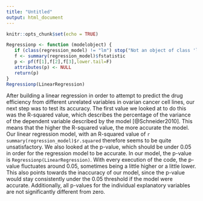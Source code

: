 ```yaml
---
title: "Untitled"
output: html_document
---
```


```r
knitr::opts_chunk$set(echo = TRUE)
```

```r
Regressionp <- function (modelobject) {
   if (class(regression_model) != "lm") stop("Not an object of class 'lm' ")
   f <- summary(regression_model)$fstatistic
   p <- pf(f[1],f[2],f[3],lower.tail=F)
   attributes(p) <- NULL
   return(p)
}
Regressionp(LinearRegression)
```


After building a linear regression in order to attempt to predict the drug efficiency from different unrelated variables in ovarian cancer cell lines, our next step was to test its accuracy. The first value we looked at to do this was the R-squared value, which describes the percentage of the variance of the dependent variable described by the model [@Schneider2010]. This means that the higher the R-squared value, the more accurate the model. Our linear regression model, with an R-squared value of `r summary(regression_model)$r.squared` therefore seems to be quite unsatisfactory. We also looked at the p-value, which should be under 0.05 in order for the regression model to be accurate. In our model, the p-value is `Regressionp(LinearRegression)`. With every execution of the code, the p-value fluctuates around 0.05, sometimes being a little higher or a little lower. This also points towards the inaccuracy of our model, since the p-value would stay consistently under the 0.05 threshold if the model were accurate. Additionally, all p-values for the individual explanatory variables are not significantly different from zero. 




